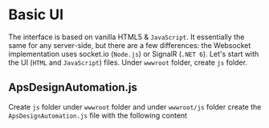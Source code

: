 
# Basic UI

The interface is based on vanilla HTML5 & `JavaScript`. It essentially the same for any server-side, but there are a few differences: the Websocket implementation uses socket.io (`Node.js`) or SignalR (`.NET 6`).
Let's start with the UI (`HTML` and `JavaScript`) files. Under `wwwroot` folder, create `js` folder.


<EnvTabs
  NodeJsVsCode={IndexHtmlForNode}
  DotNetVsCode={IndexHtmlForNET}
  DotNetVs2022={IndexHtmlForNET}
/>

## ApsDesignAutomation.js

Create `js` folder under `wwwroot` folder and under `wwwroot/js` folder create the `ApsDesignAutomation.js` file with the following content

<EnvTabs
  NodeJsVsCode={DAJSForNode}
  DotNetVsCode={DAJSForNET}
  DotNetVs2022={DAJSForNET}
/>
